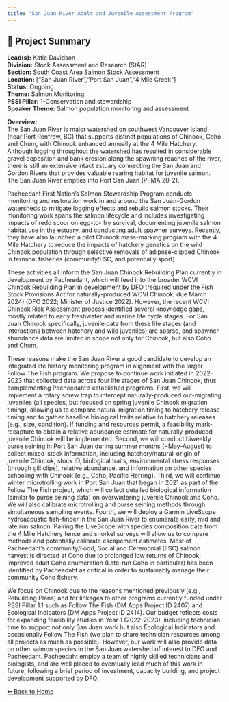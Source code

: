 ```yaml
---
title: "San Juan River Adult and Juvenile Assessment Program"
---
```


## 🧬 Project Summary

**Lead(s):** Katie Davidson  
**Division:** Stock Assessment and Research (StAR)  
**Section:** South Coast Area Salmon Stock Assessment  
**Location:** ["San Juan River","Port San Juan","4 Mile Creek"]  
**Status:** Ongoing  
**Theme:** Salmon Monitoring  
**PSSI Pillar:** 1-Conservation and stewardship  
**Speaker Theme:** Salmon population monitoring and assessment  

**Overview:**  
The San Juan River is major watershed on southwest Vancouver Island (near Port
Renfrew, BC) that supports distinct populations of Chinook, Coho and Chum,
with Chinook enhanced annually at the 4 Mile Hatchery. Although logging
throughout the watershed has resulted in considerable gravel deposition and
bank erosion along the spawning reaches of the river, there is still an
extensive intact estuary connecting the San Juan and Gordon Rivers that
provides valuable rearing habitat for juvenile salmon. The San Juan River
empties into Port San Juan (PFMA 20-2).

Pacheedaht First Nation’s Salmon Stewardship Program conducts monitoring and
restoration work in and around the San Juan-Gordon watersheds to mitigate
logging effects and rebuild salmon stocks. Their monitoring work spans the
salmon lifecycle and includes investigating impacts of redd scour on egg-to-
fry survival, documenting juvenile salmon habitat use in the estuary, and
conducting adult spawner surveys. Recently, they have also launched a pilot
Chinook mass-marking program with the 4 Mile Hatchery to reduce the impacts of
hatchery genetics on the wild Chinook population through selective removals of
adipose-clipped Chinook in terminal fisheries (community/FSC, and potentially
sport).

These activities all inform the San Juan Chinook Rebuilding Plan currently in
development by Pacheedaht, which will feed into the broader WCVI Chinook
Rebuilding Plan in development by DFO (required under the Fish Stock
Provisions Act for naturally-produced WCVI Chinook, due March 2024) (DFO 2022;
Minister of Justice 2022). However, the recent WCVI Chinook Risk Assessment
process identified several knowledge gaps, mostly related to early freshwater
and marine life cycle stages. For San Juan Chinook specifically, juvenile data
from these life stages (and interactions between hatchery and wild juveniles)
are sparse, and spawner abundance data are limited in scope not only for
Chinook, but also Coho and Chum.

These reasons make the San Juan River a good candidate to develop an
integrated life history monitoring program in alignment with the larger Follow
The Fish program. We propose to continue work initiated in 2022-2023 that
collected data across four life stages of San Juan Chinook, thus complementing
Pacheedaht’s established programs. First, we will implement a rotary screw
trap to intercept naturally-produced out-migrating juveniles (all species, but
focused on spring juvenile Chinook migration timing), allowing us to compare
natural migration timing to hatchery release timing and to gather baseline
biological traits relative to hatchery releases (e.g., size, condition). If
funding and resources permit, a feasibility mark-recapture to obtain a
relative abundance estimate for naturally-produced juvenile Chinook will be
implemented. Second, we will conduct biweekly purse seining in Port San Juan
during summer months (~May-August) to collect mixed-stock information,
including hatchery/natural-origin of juvenile Chinook, stock ID, biological
traits, environmental stress responses (through gill clips), relative
abundance, and information on other species schooling with Chinook (e.g.,
Coho, Pacific Herring). Third, we will continue winter microtrolling work in
Port San Juan that began in 2021 as part of the Follow The Fish project, which
will collect detailed biological information (similar to purse seining data)
on overwintering juvenile Chinook and Coho. We will also calibrate
microtrolling and purse seining methods through simultaneous sampling events.
Fourth, we will deploy a Garmin LiveScope hydroacoustic fish-finder in the San
Juan River to enumerate early, mid and late run salmon. Pairing the LiveScope
with species composition data from the 4 Mile Hatchery fence and snorkel
surveys will allow us to compare methods and potentially calibrate escapement
estimates. Most of Pacheedaht’s community/Food, Social and Ceremonial (FSC)
salmon harvest is directed at Coho due to prolonged low returns of Chinook;
improved adult Coho enumeration (Late-run Coho in particular) has been
identified by Pacheedaht as critical in order to sustainably manage their
community Coho fishery.

We focus on Chinook due to the reasons mentioned previously (e.g., Rebuilding
Plans) and for linkages to other programs currently funded under PSSI Pillar
1.1 such as Follow The Fish (DM Apps Project ID 2407) and Ecological
Indicators (DM Apps Project ID 2414). Our budget reflects costs for expanding
feasibility studies in Year 1 (2022-2023), including technician time to
support not only San Juan work but also Ecological Indicators and occasionally
Follow The Fish (we plan to share technician resources among all projects as
much as possible). However, our work will also provide data on other salmon
species in the San Juan watershed of interest to DFO and Pacheedaht.
Pacheedaht employ a team of highly skilled technicians and biologists, and are
well placed to eventually lead much of this work in future, following a brief
period of investment, capacity building, and project development supported by
DFO.



[⬅ Back to Home](../index.qmd)
